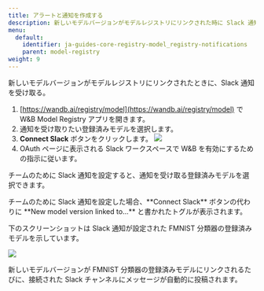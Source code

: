 ---
title: アラートと通知を作成する
description: 新しいモデルバージョンがモデルレジストリにリンクされた時に Slack 通知を受け取る。
menu:
  default:
    identifier: ja-guides-core-registry-model_registry-notifications
    parent: model-registry
weight: 9
---

新しいモデルバージョンがモデルレジストリにリンクされたときに、Slack 通知を受け取る。

1. [https://wandb.ai/registry/model](https://wandb.ai/registry/model) で W&B Model Registry アプリを開きます。
2. 通知を受け取りたい登録済みモデルを選択します。
3. **Connect Slack** ボタンをクリックします。
    <Frame>
    <img src="/images/models/connect_to_slack.png"  />
    </Frame>
4. OAuth ページに表示される Slack ワークスペースで W&B を有効にするための指示に従います。

チームのために Slack 通知を設定すると、通知を受け取る登録済みモデルを選択できます。

<Note>
チームのために Slack 通知を設定した場合、**Connect Slack** ボタンの代わりに **New model version linked to...** と書かれたトグルが表示されます。
</Note>

下のスクリーンショットは Slack 通知が設定された FMNIST 分類器の登録済みモデルを示しています。

<Frame>
    <img src="/images/models/conect_to_slack_fmnist.png"  />
</Frame>

新しいモデルバージョンが FMNIST 分類器の登録済みモデルにリンクされるたびに、接続された Slack チャンネルにメッセージが自動的に投稿されます。
